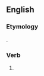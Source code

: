 ==English==

===Etymology===
{{suffix|get|est|lang=en}}.

===Verb===
{{head|en|verb form}}

# {{en-archaic second-person singular of|get|lang=en}}